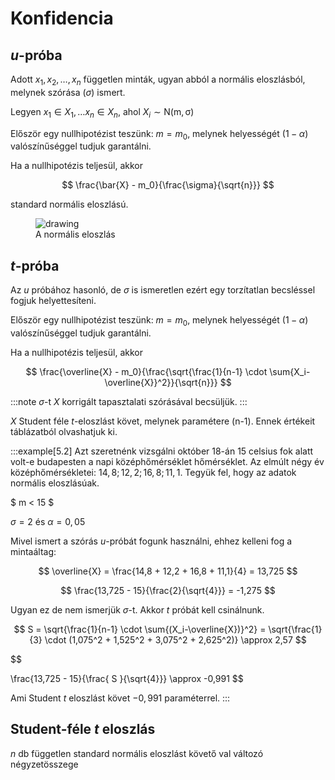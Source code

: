 # Konfidencia

## $u$-próba

Adott $x_1, x_2, \dots, x_n$ független minták, ugyan abból a normális eloszlásból, melynek szórása ($\sigma$) ismert.

Legyen $x_1 \in X_1, \dots x_n \in X_n$, ahol $X_i \sim \mathrm{N(m, \sigma)}$

Először egy nullhipotézist teszünk: $m = m_0$, melynek helyességét $(1-\alpha)$ valószínűséggel tudjuk garantálni.

Ha a nullhipotézis teljesül, akkor

$$
\frac{\bar{X} - m_0}{\frac{\sigma}{\sqrt{n}}}
$$

standard normális eloszlású.

<figure>
    <img src="/img/probstat/den_fun.svg" alt="drawing"/>
    <figcaption>A normális eloszlás</figcaption>
</figure>

## $t$-próba

Az $u$ próbához hasonló, de $\sigma$ is ismeretlen ezért egy torzítatlan becsléssel fogjuk helyettesíteni.

Először egy nullhipotézist teszünk: $m = m_0$, melynek helyességét $(1-\alpha)$ valószínűséggel tudjuk garantálni.

Ha a nullhipotézis teljesül, akkor

$$
\frac{\overline{X} - m_0}{\frac{\sqrt{\frac{1}{n-1} \cdot \sum{X_i-\overline{X}}^2}}{\sqrt{n}}}
$$

:::note
$\sigma$-t $X$ korrigált tapasztalati szórásával becsüljük.
:::

$X$ Student féle $t$-eloszlást követ, melynek paramétere (n-1). Ennek értékeit táblázatból olvashatjuk ki.

:::example[5.2]
Azt szeretnénk vizsgálni október 18-án 15 celsius fok alatt volt-e budapesten a napi középhőmérséklet hőmérséklet. Az
elmúlt négy év középhőmérsékletei: $14,8; 12,2; 16,8; 11,1$. Tegyük fel, hogy az adatok normális eloszlásúak.

$ m < 15 $

$\sigma = 2$ és $\alpha = 0,05$

Mivel ismert a szórás $u$-próbát fogunk használni, ehhez kelleni fog a mintaáltag:

$$
\overline{X} = \frac{14,8 + 12,2 + 16,8 + 11,1}{4} = 13,725
$$

$$
\frac{13,725 - 15}{\frac{2}{\sqrt{4}}} = -1,275
$$

Ugyan ez de nem ismerjük $\sigma$-t. Akkor $t$ próbát kell csinálnunk.

$$
S = \sqrt{\frac{1}{n-1} \cdot \sum{(X_i-\overline{X})}^2} = \sqrt{\frac{1}{3} \cdot (1,075^2 + 1,525^2 + 3,075^2 + 2,625^2)}
\approx 2,57
$$

$$

\frac{13,725 - 15}{\frac{ S }{\sqrt{4}}} \approx -0,991
$$

Ami Student $t$ eloszlást követ $-0,991$ paraméterrel.
:::

## Student-féle $t$ eloszlás

$n$ db független standard normális eloszlást követő val változó négyzetösszege

